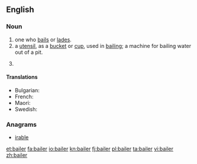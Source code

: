 ==English==

===Noun===
{{en-noun}}

# one who [[bail]]s or [[lade]]s.
# a [[utensil]], as a [[bucket]] or [[cup]], used in [[bailing]]; a machine for bailing water out of a pit.
# {{context|legal|lang=en}} {{alternative form of|bailor}}

====Translations====
{{trans-top|a utensil}}
* Bulgarian: {{t-|bg|черпак}}
* French: {{t+|fr|écope|f}}
* Maori: {{t-|mi|tīheru}}
* Swedish: {{t-|sv|öskar|n}}
{{trans-mid}}
{{trans-bottom}}

===Anagrams===
* [[irable#English|irable]]

[[et:bailer]]
[[fa:bailer]]
[[io:bailer]]
[[kn:bailer]]
[[fj:bailer]]
[[pl:bailer]]
[[ta:bailer]]
[[vi:bailer]]
[[zh:bailer]]